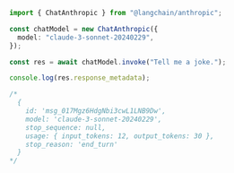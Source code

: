 ```typescript
import { ChatAnthropic } from "@langchain/anthropic";

const chatModel = new ChatAnthropic({
  model: "claude-3-sonnet-20240229",
});

const res = await chatModel.invoke("Tell me a joke.");

console.log(res.response_metadata);

/*
  {
    id: 'msg_017Mgz6HdgNbi3cwL1LNB9Dw',
    model: 'claude-3-sonnet-20240229',
    stop_sequence: null,
    usage: { input_tokens: 12, output_tokens: 30 },
    stop_reason: 'end_turn'
  }
*/
```